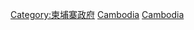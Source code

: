 {{Commons category|Law of Cambodia}}

[[Category:柬埔寨政府|Category:柬埔寨政府]]
[[Category:各國法律|Cambodia]]
[[Category:亞洲法律|Cambodia]]